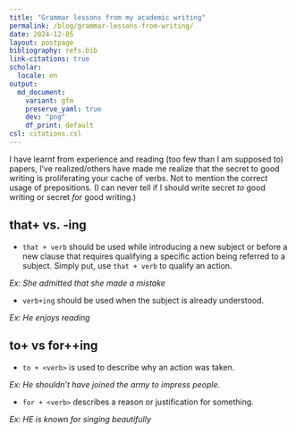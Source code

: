 ```yaml
---
title: "Grammar lessons from my academic writing"
permalink: /blog/grammar-lessons-from-writing/
date: 2024-12-05
layout: postpage
bibliography: refs.bib
link-citations: true
scholar:
  locale: en
output:
  md_document:
    variant: gfm
    preserve_yaml: true
    dev: "png"
    df_print: default
csl: citations.csl
---
```


I have learnt from experience and reading (too few than I am supposed to) papers, I've realized/others have made me realize that the secret to good writing is proliferating your cache of verbs. Not to mention the correct usage of prepositions. (I can never tell if I should write secret _to_ good writing or secret _for_ good writing.)

## that+<verb> vs. <verb>-ing 

- `that + verb` should be used while introducing a new subject or before a new clause that requires qualifying a specific action being referred to a subject. Simply put, use `that + verb` to qualify an action. 

_Ex: She admitted that she made a mistake_

- `verb+ing` should be used when the subject is already understood. 

_Ex: He enjoys reading_

## to+<verb> vs for+<verb>+ing

- `to + <verb>` is used to describe why an action was taken. 

_Ex: He shouldn’t have joined the army to impress people._

- `for + <verb>` describes a reason or justification for something. 

_Ex: HE is known for singing beautifully_

